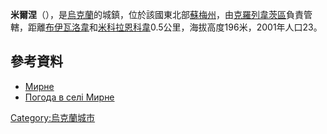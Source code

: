 {{coord|51|29|6|N|33|23|27|E|scale:100000_region:UA|display=title}}

'''米爾涅'''（{{lang-uk|Мирне}}），是[[烏克蘭|烏克蘭]]的城鎮，位於該國東北部[[蘇梅州|蘇梅州]]，由[[克羅列韋茨區|克羅列韋茨區]]負責管轄，距離[[布伊瓦洛韋|布伊瓦洛韋]]和[[米科拉恩科韋|米科拉恩科韋]]0.5公里，海拔高度196米，2001年人口23。

==參考資料==
*[http://w1.c1.rada.gov.ua/pls/z7502/A005?rdat1=02.02.2010&rf7571=29202 Мирне]{{dead link|date=2018年4月 |bot=InternetArchiveBot |fix-attempted=yes }}
* [http://weather.in.ua/ua/symskaja/15726 Погода в селі Мирне] {{Wayback|url=http://weather.in.ua/ua/symskaja/15726 |date=20200807130209 }}

{{Ukraine-geo-stub}}
[[Category:烏克蘭城市|Category:烏克蘭城市]]